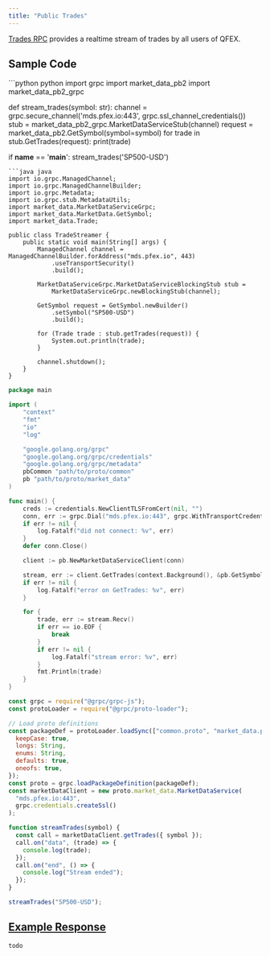 ```yaml
---
title: "Public Trades"
---
```


[Trades RPC](https://github.com/QFEX-org/proto/blob/main/market_data.proto#L11) provides a realtime stream of trades by all users of QFEX.

## Sample Code

<CodeGroup>
```python python
import grpc
import market_data_pb2
import market_data_pb2_grpc

def stream_trades(symbol: str):
    channel = grpc.secure_channel('mds.pfex.io:443', grpc.ssl_channel_credentials())
    stub = market_data_pb2_grpc.MarketDataServiceStub(channel)
    request = market_data_pb2.GetSymbol(symbol=symbol)
    for trade in stub.GetTrades(request):
    print(trade)

if __name__ == '__main__':
    stream_trades('SP500-USD')

````
```java java
import io.grpc.ManagedChannel;
import io.grpc.ManagedChannelBuilder;
import io.grpc.Metadata;
import io.grpc.stub.MetadataUtils;
import market_data.MarketDataServiceGrpc;
import market_data.MarketData.GetSymbol;
import market_data.Trade;

public class TradeStreamer {
    public static void main(String[] args) {
        ManagedChannel channel = ManagedChannelBuilder.forAddress("mds.pfex.io", 443)
            .useTransportSecurity()
            .build();

        MarketDataServiceGrpc.MarketDataServiceBlockingStub stub =
            MarketDataServiceGrpc.newBlockingStub(channel);

        GetSymbol request = GetSymbol.newBuilder()
            .setSymbol("SP500-USD")
            .build();

        for (Trade trade : stub.getTrades(request)) {
            System.out.println(trade);
        }

        channel.shutdown();
    }
}
````

```go go
package main

import (
    "context"
    "fmt"
    "io"
    "log"

    "google.golang.org/grpc"
    "google.golang.org/grpc/credentials"
    "google.golang.org/grpc/metadata"
    pbCommon "path/to/proto/common"
    pb "path/to/proto/market_data"
)

func main() {
    creds := credentials.NewClientTLSFromCert(nil, "")
    conn, err := grpc.Dial("mds.pfex.io:443", grpc.WithTransportCredentials(creds))
    if err != nil {
        log.Fatalf("did not connect: %v", err)
    }
    defer conn.Close()

    client := pb.NewMarketDataServiceClient(conn)

    stream, err := client.GetTrades(context.Background(), &pb.GetSymbol{Symbol: "SP500-USD"})
    if err != nil {
        log.Fatalf("error on GetTrades: %v", err)
    }

    for {
        trade, err := stream.Recv()
        if err == io.EOF {
            break
        }
        if err != nil {
            log.Fatalf("stream error: %v", err)
        }
        fmt.Println(trade)
    }
}
```

```javascript node
const grpc = require("@grpc/grpc-js");
const protoLoader = require("@grpc/proto-loader");

// Load proto definitions
const packageDef = protoLoader.loadSync(["common.proto", "market_data.proto"], {
  keepCase: true,
  longs: String,
  enums: String,
  defaults: true,
  oneofs: true,
});
const proto = grpc.loadPackageDefinition(packageDef);
const marketDataClient = new proto.market_data.MarketDataService(
  "mds.pfex.io:443",
  grpc.credentials.createSsl()
);

function streamTrades(symbol) {
  const call = marketDataClient.getTrades({ symbol });
  call.on("data", (trade) => {
    console.log(trade);
  });
  call.on("end", () => {
    console.log("Stream ended");
  });
}

streamTrades("SP500-USD");
```

</CodeGroup>

## [Example Response](https://github.com/QFEX-org/proto/blob/main/market_data.proto#L43)

```proto
todo
```